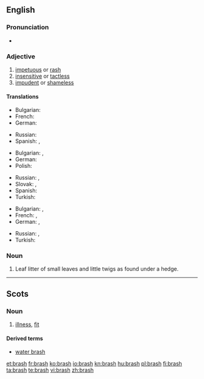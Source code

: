 ==English==

===Pronunciation===
* {{rhymes|æʃ}}

===Adjective===
{{en-adj|brash|er|more}}

# [[impetuous]] or [[rash]]
# [[insensitive]] or [[tactless]]
# [[impudent]] or [[shameless]]

====Translations====
{{trans-top|impetuous or rash}}
* Bulgarian: {{t|bg|стремителен}}
* French: {{t|fr|gonflé}} {{qualifier|familiar}}
* German: {{t+|de|ungestüm}}
{{trans-mid}}
* Russian: {{t+|ru|стремительный}}
* Spanish: {{t+|es|irreflexivo}}, {{t+|es|precipitado}}
{{trans-bottom}}

{{trans-top|insensitive or tactless}}
* Bulgarian: {{t|bg|необмислен}},  {{t|bg|нетактичен}}
* German: {{t-|de|taktlos}}
* Polish: {{t|pl|nietaktowny}}
{{trans-mid}}
* Russian: {{t+|ru|нечувствительный}}, {{t+|ru|бестактный}}
* Slovak: {{t|sk|bezcitný}}, {{t|sk|netaktný}}
* Spanish: {{t-|es|tosco}}
* Turkish: {{t|tr|utanmadan}}
{{trans-bottom}}

{{trans-top|impudent or shameless}}
* Bulgarian: {{t|bg|нахален}},  {{t|bg|безсрамен}}
* French: {{t|fr|culotté}} {{qualifier|familiar}}, {{t|fr|gonflé}} {{qualifier|familiar}}
* German: {{t-|de|ungezogen}},  {{t+|de|dreist}}
{{trans-mid}}
* Russian: {{t+|ru|нахальный}}, {{t+|ru|бесстыдный}}
* Turkish: {{t|tr|terbiyesiz}}
{{trans-bottom}}

===Noun===
{{en-noun|-}}

# Leaf litter of small leaves and little twigs as found under a hedge.

----

==Scots==

===Noun===
{{sco-noun|es}}

# [[illness]], [[fit]]

====Derived terms====
* [[water brash]]

[[et:brash]]
[[fr:brash]]
[[ko:brash]]
[[io:brash]]
[[kn:brash]]
[[hu:brash]]
[[pl:brash]]
[[fi:brash]]
[[ta:brash]]
[[te:brash]]
[[vi:brash]]
[[zh:brash]]